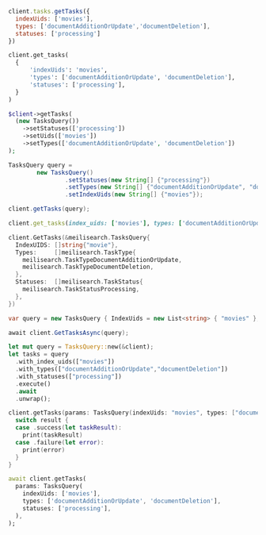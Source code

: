 <CodeGroup>

```javascript JS
client.tasks.getTasks({
  indexUids: ['movies'],
  types: ['documentAdditionOrUpdate','documentDeletion'],
  statuses: ['processing']
})
```

```python Python
client.get_tasks(
  {
      'indexUids': 'movies',
      'types': ['documentAdditionOrUpdate', 'documentDeletion'],
      'statuses': ['processing'],
  }
)
```

```php PHP
$client->getTasks(
  (new TasksQuery())
    ->setStatuses(['processing'])
    ->setUids(['movies'])
    ->setTypes(['documentAdditionOrUpdate', 'documentDeletion'])
);
```

```java Java
TasksQuery query =
        new TasksQuery()
                .setStatuses(new String[] {"processing"})
                .setTypes(new String[] {"documentAdditionOrUpdate", "documentDeletion"})
                .setIndexUids(new String[] {"movies"});

client.getTasks(query);
```

```ruby Ruby
client.get_tasks(index_uids: ['movies'], types: ['documentAdditionOrUpdate', 'documentDeletion'], statuses: ['processing'])
```

```go Go
client.GetTasks(&meilisearch.TasksQuery{
  IndexUIDS: []string{"movie"},
  Types:     []meilisearch.TaskType{
    meilisearch.TaskTypeDocumentAdditionOrUpdate,
    meilisearch.TaskTypeDocumentDeletion,
  },
  Statuses:  []meilisearch.TaskStatus{
    meilisearch.TaskStatusProcessing,
  },
})
```

```csharp C#
var query = new TasksQuery { IndexUids = new List<string> { "movies" }, Types = new List<TaskInfo> { TaskInfo.DocumentAdditionOrUpdate, TaskInfo.DocumentDeletion }, Statuses = new List<TaskInfoStatus> { TaskInfoStatus.Processing } };

await client.GetTasksAsync(query);
```

```rust Rust
let mut query = TasksQuery::new(&client);
let tasks = query
  .with_index_uids(["movies"])
  .with_types(["documentAdditionOrUpdate","documentDeletion"])
  .with_statuses(["processing"])
  .execute()
  .await
  .unwrap();
```

```swift Swift
client.getTasks(params: TasksQuery(indexUids: "movies", types: ["documentAdditionOrUpdate", "documentDeletion"], statuses: ["processing"])) { result in
  switch result {
  case .success(let taskResult):
    print(taskResult)
  case .failure(let error):
    print(error)
  }
}
```

```dart Dart
await client.getTasks(
  params: TasksQuery(
    indexUids: ['movies'],
    types: ['documentAdditionOrUpdate', 'documentDeletion'],
    statuses: ['processing'],
  ),
);
```
</CodeGroup>